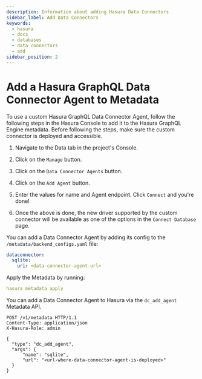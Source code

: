 ```yaml
---
description: Information about adding Hasura Data Connectors
sidebar_label: Add Data Connectors
keywords:
  - hasura
  - docs
  - databases
  - data connectors
  - add
sidebar_position: 2
---
```



# Add a Hasura GraphQL Data Connector Agent to Metadata

To use a custom Hasura GraphQL Data Connector Agent, follow the following steps in the Hasura Console to add it to the
Hasura GraphQL Engine metadata. Before following the steps, make sure the custom connector is deployed and accessible.

<Tabs groupId="user-preference" className="api-tabs">

<TabItem value="console" label="Console">
<ol>
<li>

Navigate to the Data tab in the project's Console.

<Thumbnail src="/img/databases/data-connector/data-tab.png" alt="Hasura GraphQL Data Connector Agent diagram" />
</li>
<li>

Click on the `Manage` button.

<Thumbnail
  src="/img/databases/data-connector/manage-db.png"
  alt="Hasura GraphQL Data Connector Agent diagram"
/>
</li>
<li>

Click on the `Data Connector Agents` button.

<Thumbnail
  src="/img/databases/data-connector/connect-agent.png"
  alt="Hasura GraphQL Data Connector Agent diagram"
/>
</li>
<li>

Click on the `Add Agent` button.

<Thumbnail
  src="/img/databases/data-connector/add-agent.png"
  alt="Hasura GraphQL Data Connector Agent diagram"
/>
</li>
<li>

Enter the values for name and Agent endpoint. Click `Connect` and you're done!

<Thumbnail
  src="/img/databases/data-connector/connect-final.png"
  alt="Hasura GraphQL Data Connector Agent diagram"
/>
</li>
<li>

Once the above is done, the new driver supported by the custom connector will be available as one of the options
in the `Connect Database` page.

<Thumbnail
  src="/img/databases/data-connector/updated-driver-list.png"
  alt="Hasura GraphQL Data Connector Agent diagram"
/>
</li>
</ol>
</TabItem>

<TabItem value="cli" label="CLI">

You can add a Data Connector Agent by adding its config to the `/metadata/backend_configs.yaml` file:

```yaml
dataconnector:
  sqlite:
    uri: <data-connector-agent-url>
```

Apply the Metadata by running:

```yaml
hasura metadata apply
```

</TabItem>

<TabItem value="api" label="API">

You can add a Data Connector Agent to Hasura via the `dc_add_agent` Metadata API.

```http
POST /v1/metadata HTTP/1.1
Content-Type: application/json
X-Hasura-Role: admin

{
  "type": "dc_add_agent",
  "args": {
      "name": "sqlite",
      "url": "<url-where-data-connector-agent-is-deployed>"
  }
}
```

</TabItem>
</Tabs>

